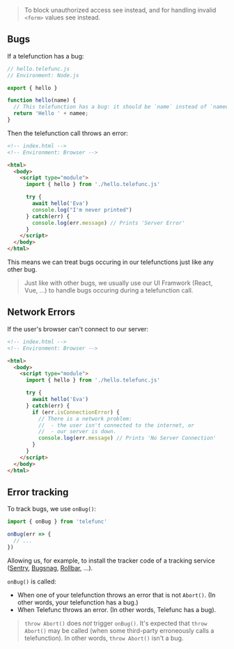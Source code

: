 
> To block unauthorized access see <Link href="/permissions" /> instead, and for handling invalid `<form>` values see <Link href="/form-validation" /> instead.

## Bugs

If a telefunction has a bug:

```js
// hello.telefunc.js
// Environment: Node.js

export { hello }

function hello(name) {
  // This telefunction has a bug: it should be `name` instead of `namee`
  return 'Hello ' + namee;
}
```

Then the telefunction call throws an error:

```html
<!-- index.html -->
<!-- Environment: Browser -->

<html>
  <body>
    <script type="module">
      import { hello } from './hello.telefunc.js'

      try {
        await hello('Eva')
        console.log("I'm never printed")
      } catch(err) {
        console.log(err.message) // Prints 'Server Error'
      }
    </script>
  </body>
</html>
```

This means we can treat bugs occuring in our telefunctions just like any other bug.

> Just like with other bugs, we usually use our UI Framwork (React, Vue, ...) to handle bugs occuring during a telefunction call.


## Network Errors

If the user's browser can't connect to our server:

```html
<!-- index.html -->
<!-- Environment: Browser -->

<html>
  <body>
    <script type="module">
      import { hello } from './hello.telefunc.js'

      try {
        await hello('Eva')
      } catch(err) {
        if (err.isConnectionError) {
          // There is a network problem:
          //  - the user isn't connected to the internet, or
          //  - our server is down.
          console.log(err.message) // Prints 'No Server Connection'
        }
      }
    </script>
  </body>
</html>
```


## Error tracking

To track bugs, we use `onBug()`:

```js
import { onBug } from 'telefunc'

onBug(err => {
  // ...
})
```

Allowing us, for example, to install the tracker code of a tracking service ([Sentry](https://sentry.io/), [Bugsnag](https://www.bugsnag.com/), [Rollbar](https://rollbar.com/), ...).

`onBug()` is called:
 - When one of your telefunction throws an error that is not `Abort()`. (In other words, your telefunction has a bug.)
 - When Telefunc throws an error. (In other words, Telefunc has a bug).

> `throw Abort()` does *not* trigger `onBug()`. It's expected that `throw Abort()` may be called (when some third-party erroneously calls a telefunction). In other words, `throw Abort()` isn't a bug.
